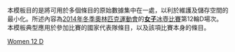 <noinclude>
本模板目的是將可用於多個條目的原始數據集中在一處，以利於維護及儲存空間的最小化。所述內容為[[2014年冬季奧林匹克運動會]]的[[2014年冬季奧林匹克運動會女子冰壺比賽|'''女子'''冰壺比賽]]第12輪D場次。本模板典型應用於參加比賽的國家代表隊條目，以及該項比賽本身的條目。
</noinclude>{{Curlingbox
| sheet = D {{v|2014 Winter Olympics women's curling draw 12 sheet D}}
| team1 = {{flagIOC|SWE|2014年冬季}}（[[玛格丽塔·西格弗里德松|西格弗里德松]]）{{X}}
|0|2|0|2|1|0|0|2|1|X| |8
| team2 = {{flagIOC|JPN|2014年冬季}}（[[小笠原步]]）
|0|0|2|0|0|1|1|0|0|X| |4
}}<noinclude>
{{2014 Winter Olympics curling convenience template navbox}}
[[Category:2014年冬季奧林匹克運動會冰壺比賽模板|Women 12 D]]
</noinclude>